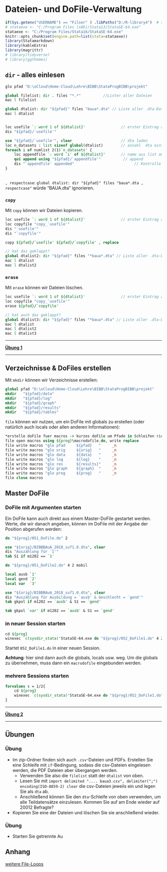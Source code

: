 # Dateien- und DoFile-Verwaltung {#data}

```r
if(Sys.getenv("USERNAME") == "Filser" ) .libPaths("D:/R-library4")  # set library
# stataexe <- "C:/Program Files (x86)/Stata13/StataSE-64.exe"
stataexe <- "C:/Program Files/Stata16/StataSE-64.exe"
knitr::opts_chunk$set(engine.path=list(stata=stataexe))
library(Statamarkdown)
library(kableExtra)
library(magrittr)
# library(tidyverse)
# library(ggthemes)
```


## `dir` - alles einlesen

```stata
glo pfad "D:\oCloud\Home-Cloud\Lehre\BIBB\StataProgBIBB\projekt"

global filelist: dir . files "*.*"			//Lister aller Dateien
mac l filelist

global dtalist: dir "${pfad}" files "baua*.dta" // Liste aller .dta-Dateien
mac l dtalist


loc usefile `: word 1 of ${dtalist}' 				// erster Eintrag aus der Liste
dis "${pfad}/`usefile'"

use "${pfad}/`usefile'", clear 						// dta laden
loc n_datasets : list sizeof global(dtalist)		// anzahl  dta einträge
foreach i of numlist 2(1)`n_datasets' {
	loc appendfile `: word `i' of ${dtalist}'		// name aus list aufrufen
	qui append using "${pfad}/`appendfile'"			 // append
	dis "`appendfile' appended"						      // Kontrolle
}
	
```

`, respectcase`: `global dtalist: dir "${pfad}" files "baua*.dta , respectcase"` würde "BAUA.dta" ignorieren.

### `copy`

Mit `copy` können wir Dateien kopieren.

```stata
loc usefile `: word 1 of ${dtalist}' 				// erster Eintrag aus der Liste
loc copyfile "copy_`usefile'"
dis "`usefile'"
dis "`copyfile'"

copy ${pfad}/`usefile' ${pfad}/`copyfile' , replace

// hat das geklappt?
global dtalist2: dir "${pfad}" files "*baua*.dta" // Liste aller .dta-Dateien
mac l dtalist
mac l dtalist2
```

### `erase` 

Mit `erase` können wir Dateien löschen.

```stata
loc usefile `: word 1 of ${dtalist}' 				// erster Eintrag aus der Liste
loc copyfile "copy_`usefile'"
erase ${pfad}/`copyfile'

// hat auch das geklappt?
global dtalist3: dir "${pfad}" files "*baua*.dta" // Liste aller .dta-Dateien
mac l dtalist
mac l dtalist2
mac l dtalist3
```


***

**[Übung 1](#dir_readin)**

***

## Verzeichnisse & DoFiles erstellen


Mit `mkdir` können wir Verzeichnisse erstellen:
```stata
global pfad "D:\oCloud\Home-Cloud\Lehre\BIBB\StataProgBIBB\projekt"
mkdir 	"${pfad}/data"
mkdir 	"${pfad}/log"
mkdir 	"${pfad}/graph"
mkdir 	"${pfad}/results"
mkdir 	"${pfad}/tables"
```

`file` können wir nutzen, um ein DoFile mit globals zu erstellen (oder natürlich auch locals oder allen anderen Informationen):
```stata
*erstelle doFile fuer macros -> kurzes doFile um Pfade in Schleifen richtig zu setzen, wird dann in Schleifen immer aufgerufen
file open macros using ${prog}\macrodofile.do, write replace
file write macros "glo pfad 	${pfad}   "		_n
file write macros "glo orig	  	${orig}   "		_n
file write macros "glo data	  	${data}   "		_n
file write macros "glo log		${log}    "		_n
file write macros "glo res		${results}"	    _n
file write macros "glo graph	${graph}  "		_n
file write macros "glo prog	  	${prog}   "		_n
file close macros 
```


## Master DoFile

### DoFile mit Argumenten starten

Ein DoFile kann auch direkt aus einem Master-DoFile gestartet werden. 
Werte, die wir danach angeben, können im DoFile mit der Angabe der Position abgerufen werden:
```stata
do "${prog}/051_DoFile.do" 2
```

```stata
use "${orig}/BIBBBAuA_2018_suf1.0.dta", clear
dis "Auszählung für `1'"
tab S1 if m1202 == `1'
```


```stata
do "${prog}/051_DoFile2.do"	4 2 mobil
```

```stata
local ausb `1'
local gend `2'
local var  `3'

use "${orig}/BIBBBAuA_2018_suf1.0.dta", clear
dis "Auszählung für Ausbildung = `ausb' & Geschlecht = `gend'"
tab gkpol if m1202 == `ausb' & S1 == `gend'

tab gkpol `var' if m1202 == `ausb' & S1 == `gend'
```




### in neuer Session starten

```stata
cd ${prog}
winexec `c(sysdir_stata)'StataSE-64.exe do "${prog}/052_DoFile1.do"	4 2 mobil
```

Startet `052_DoFile1.do` in einer neuen Session. 

**Achtung**: hier sind dann auch die globals, locals usw. weg. Um die globals zu übernehmen, muss dann ein `macrodofile` eingebunden werden.

### mehrere Sessions starten

```stata
forvalues s = 1/2{
	cd ${prog}
	winexec `c(sysdir_stata)'StataSE-64.exe do "${prog}/052_DoFile1.do"	4 `s' mobil
}
```

***

**[Übung 2](#masterdofile)**

***



## Übungen

### Übung {#dir_readin}

+ Im zip-Ordner finden sich auch `.csv`-Dateien  und PDFs. Erstellen Sie eine Schleife mit `if`-Bedingung, sodass die csv-Dateien eingelesen werden, die PDF Dateien aber übergangen werden.
  + Verwenden Sie also die `filelist` statt der `dtalist` von oben.
  + Lesen Sie mit `import delimited ".... baua3.csv", delimiter(";") encoding(ISO-8859-2) clear` die csv-Dateien jeweils ein und legen Sie als `dta` ab.
  + Anschließend können Sie den `dta`-Schleife von oben verwenden, um alle Teildatensätze einzulesen. Kommen Sie auf am Ende wieder auf 20012 Befragte?

+ Kopieren Sie eine der Dateien und löschen Sie sie anschließend wieder.


### Übung {#masterdofile}


+ Starten Sie getrennte Au

## Anhang

[weitere File-Loops](https://sites.google.com/site/jenniferlvwinter/stata-code)

